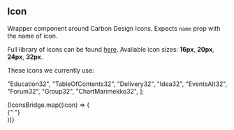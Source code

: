

<Meta title="Components/Icon" />

## Icon

Wrapper component around Carbon Design Icons. Expects `name` prop with the name of icon.

Full library of icons can be found [here](https://www.carbondesignsystem.com/guidelines/icons/library).
Available icon sizes: **16px**, **20px**, **24px**, **32px**.

These icons we currently use:

  "Education32",
  "TableOfContents32",
  "Delivery32",
  "Idea32",
  "EventsAlt32",
  "Forum32",
  "Group32",
  "ChartMarimekko32",
];

<Canvas>
  <Story name="Default" parameters={{ design: { disable: true } }}>
    {IconsBridge.map((icon) => (
      <div className="inline-flex m-2" key={icon}>
        <Icon name={icon} />{" "}
      </div>
    ))}
  </Story>
</Canvas>

<ArgsTable of={Icon} />
